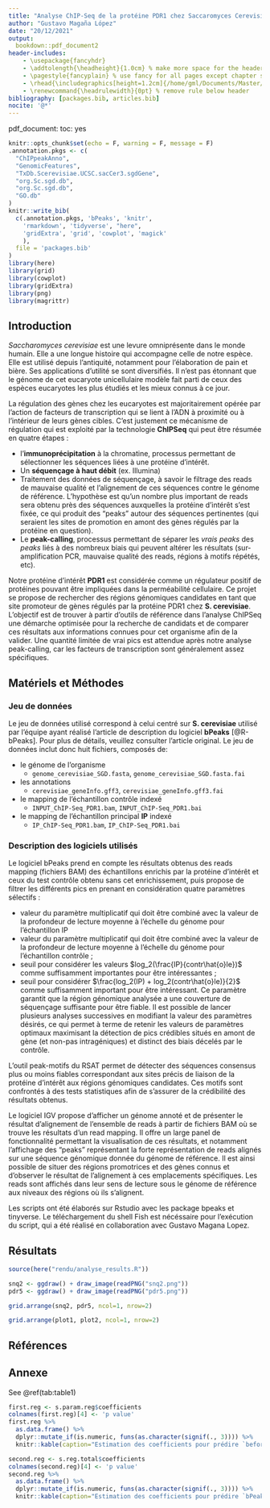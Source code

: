 ```yaml
---
title: "Analyse ChIP-Seq de la protéine PDR1 chez Saccaromyces Cerevisiae"
author: "Gustavo Magaña López"
date: "20/12/2021"
output:
  bookdown::pdf_document2
header-includes:
    - \usepackage{fancyhdr}
    - \addtolength{\headheight}{1.0cm} % make more space for the header
    - \pagestyle{fancyplain} % use fancy for all pages except chapter start
    - \rhead{\includegraphics[height=1.2cm]{/home/gml/Documents/Master/M2_AMI2B/Omiques/projet/rendu/logo.png}} % right logo
    - \renewcommand{\headrulewidth}{0pt} % remove rule below header
bibliography: [packages.bib, articles.bib]
nocite: '@*'
---
```


pdf_document:
    toc: yes

```r
knitr::opts_chunk$set(echo = F, warning = F, message = F)
.annotation.pkgs <- c(
  "ChIPpeakAnno",
  "GenomicFeatures",
  "TxDb.Scerevisiae.UCSC.sacCer3.sgdGene",
  "org.Sc.sgd.db",
  "org.Sc.sgd.db",
  "GO.db"
)
knitr::write_bib(
  c(.annotation.pkgs, 'bPeaks', 'knitr', 
    'rmarkdown', 'tidyverse', "here",
    'gridExtra', 'grid', 'cowplot', 'magick'
    ), 
  file = 'packages.bib'
)
library(here)
library(grid)
library(cowplot)
library(gridExtra)
library(png)
library(magrittr)
```

## Introduction

_Saccharomyces cerevisiae_ est une levure omniprésente dans le monde humain. 
Elle a une longue histoire qui accompagne celle de notre espèce. Elle est utilisé
depuis l'antiquité, notamment pour l'élaboration de pain et bière. 
Ses applications d'utilité se sont diversifiés. Il n'est pas étonnant que le génome 
de cet eucaryote unicellulaire modèle fait parti de ceux des espèces eucaryotes 
les plus étudiés et les mieux connus à ce jour. 


La régulation des gènes chez les eucaryotes est majoritairement opérée par l'action 
de facteurs de transcription qui se lient à l'ADN à proximité ou à l'intérieur 
de leurs gènes cibles. C'est justement ce mécanisme de régulation qui est exploité
par la technologie **ChIPSeq** qui peut être résumée en quatre étapes : 

* l'**immunoprécipitation** à la chromatine, processus permettant de sélectionner les séquences liées à une
protéine d'intérêt.
* Un **séquençage à haut débit** (ex. Illumina) 
* Traitement des données de séquençage, à savoir le filtrage des reads de
mauvaise qualité et l'alignement de ces séquences contre le génome de référence.
L'hypothèse est qu'un nombre plus important de reads sera obtenu près des séquences
auxquelles la protéine d'intérêt s'est fixée, ce qui produit des "peaks" autour des
séquences pertinentes (qui seraient les sites de promotion en amont des gènes
régulés par la protéine en question).
* Le **peak-calling**, processus permettant de séparer les _vrais peaks_ des
_peaks_ liés à des nombreux biais qui peuvent altérer les résultats 
(sur-amplification PCR, mauvaise qualité des reads, régions à motifs répétés, etc).


Notre protéine d'intérêt **PDR1** est considérée comme un régulateur positif de 
protéines pouvant être impliquées dans la perméabilité cellulaire. Ce projet se 
propose de rechercher des régions génomiques candidates en tant que site
promoteur de gènes régulés par la protéine PDR1 chez __S. cerevisiae__. 
L'objectif est de trouver à partir d'outils de référence dans l'analyse ChIPSeq 
une démarche optimisée pour la recherche de candidats et de comparer ces 
résultats aux informations connues pour cet organisme afin de la valider. 
Une quantité limitée de vrai pics est attendue après notre analyse peak-calling, 
car les facteurs de transcription sont généralement assez spécifiques.

\newpage
## Matériels et Méthodes

### Jeu de données
Le jeu de données utilisé correspond à celui centré sur __S. cerevisiae__ 
utilisé par l'équipe ayant réalisé l'article de description du logiciel **bPeaks** [@R-bPeaks].
Pour plus de détails, veuillez consulter l'article original.
Le jeu de données inclut donc huit fichiers, composés de: 

* le génome de l'organisme 
  * `genome_cerevisiae_SGD.fasta`, `genome_cerevisiae_SGD.fasta.fai` 
* les annotations 
  * `cerevisiae_geneInfo.gff3`, `cerevisiae_geneInfo.gff3.fai`
* le mapping de l'échantillon contrôle indexé 
  * `INPUT_ChIP-Seq_PDR1.bam`, `INPUT_ChIP-Seq_PDR1.bai`
* le mapping de l'échantillon principal **IP** indexé 
  * `IP_ChIP-Seq_PDR1.bam`, `IP_ChIP-Seq_PDR1.bai`

### Description des logiciels utilisés

Le logiciel bPeaks prend en compte les résultats obtenus des reads mapping (fichiers BAM)
des échantillons enrichis par la protéine d'intérêt et ceux du test contrôle obtenu sans cet
enrichissement, puis propose de filtrer les différents pics en prenant en considération quatre
paramètres sélectifs : 

* valeur du paramètre multiplicatif qui doit être combiné avec la valeur de la
profondeur de lecture moyenne à l'échelle du génome pour l'échantillon IP 
* valeur du paramètre multiplicatif qui doit être combiné avec la valeur de 
la profondeur de lecture moyenne à l'échelle du
génome pour l'échantillon contrôle ; 
* seuil pour considérer les valeurs $log_2(\frac{IP}{contr\hat{o}le})$ comme
suffisamment importantes pour être intéressantes ;
* seuil pour considérer $\frac{log_2(IP) + log_2(contr\hat{o}le)}{2}$ comme 
suffisamment important pour être intéressant. Ce paramètre garantit que
la région génomique analysée a une couverture de séquençage suffisante pour être fiable.
Il est possible de lancer plusieurs analyses successives en modifiant la valeur des paramètres
désirés, ce qui permet à terme de retenir les valeurs de paramètres optimaux maximisant la détection
de pics crédibles situés en amont de gène (et non-pas intragéniques) et distinct des biais décelés par
le contrôle.

L'outil peak-motifs du RSAT permet de détecter des séquences consensus plus ou moins
fiables correspondant aux sites précis de liaison de la protéine d'intérêt aux régions génomiques
candidates. Ces motifs sont confrontés à des tests statistiques afin de s'assurer de la crédibilité des
résultats obtenus. 

Le logiciel IGV propose d'afficher un génome annoté et de présenter le résultat d'alignement
de l'ensemble de reads à partir de fichiers BAM où se trouve les résultats d'un read mapping. Il offre
un large panel de fonctionnalité permettant la visualisation de ces résultats, et notamment l'affichage
des "peaks" représentant la forte représentation de reads alignés sur une séquence génomique
donnée du génome de référence. Il est ainsi possible de situer des régions promotrices et des gènes
connus et d'observer le résultat de l'alignement à ces emplacements spécifiques. Les reads sont
affichés dans leur sens de lecture sous le génome de référence aux niveaux des régions où ils
s'alignent.

Les scripts ont été élaborés sur Rstudio avec les package bpeaks et tinyverse. Le
téléchargement du shell Fish est nécéssaire pour l'exécution du script, qui a été réalisé en
collaboration avec Gustavo Magana Lopez.

\newpage


## Résultats
```r
source(here("rendu/analyse_results.R"))
```

```r
snq2 <- ggdraw() + draw_image(readPNG("snq2.png"))
pdr5 <- ggdraw() + draw_image(readPNG("pdr5.png"))

grid.arrange(snq2, pdr5, ncol=1, nrow=2)
```

```r
grid.arrange(plot1, plot2, ncol=1, nrow=2)
```


\newpage
## Références

<div id="refs"></div>

## Annexe

See \@ref(tab:table1)

```r
first.reg <- s.param.reg$coefficients
colnames(first.reg)[4] <- 'p value'
first.reg %>% 
  as.data.frame() %>% 
  dplyr::mutate_if(is.numeric, funs(as.character(signif(., 3)))) %>% 
  knitr::kable(caption="Estimation des coefficients pour prédire `before.ratio`")
```

```r
second.reg <- s.reg.total$coefficients
colnames(second.reg)[4] <- 'p value'
second.reg %>% 
  as.data.frame() %>% 
  dplyr::mutate_if(is.numeric, funs(as.character(signif(., 3)))) %>% 
  knitr::kable(caption="Estimation des coefficients pour prédire `bPeaksNumber`")
```

